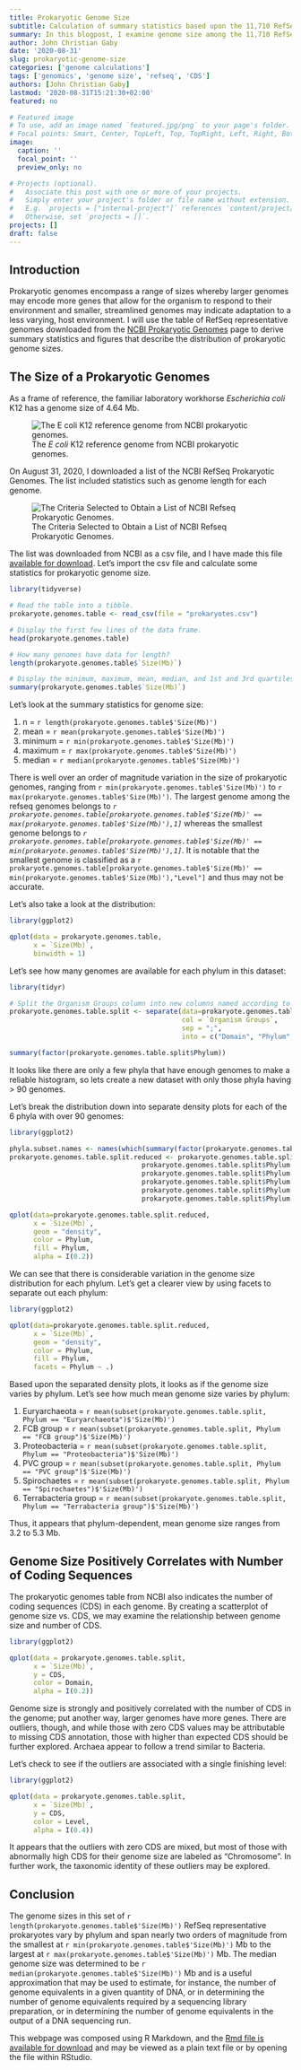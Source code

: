 ```yaml
---
title: Prokaryotic Genome Size
subtitle: Calculation of summary statistics based upon the 11,710 RefSeq representative prokaryotic genomes
summary: In this blogpost, I examine genome size among the 11,710 RefSeq representative prokaryotic genomes.
author: John Christian Gaby
date: '2020-08-31'
slug: prokaryotic-genome-size
categories: ['genome calculations']
tags: ['genomics', 'genome size', 'refseq', 'CDS']
authors: [John Christian Gaby]
lastmod: '2020-08-31T15:21:30+02:00'
featured: no

# Featured image
# To use, add an image named `featured.jpg/png` to your page's folder.
# Focal points: Smart, Center, TopLeft, Top, TopRight, Left, Right, BottomLeft, Bottom, BottomRight.
image:
  caption: ''
  focal_point: ''
  preview_only: no

# Projects (optional).
#   Associate this post with one or more of your projects.
#   Simply enter your project's folder or file name without extension.
#   E.g. `projects = ["internal-project"]` references `content/project/deep-learning/index.md`.
#   Otherwise, set `projects = []`.
projects: []
draft: false
---
```


## Introduction

Prokaryotic genomes encompass a range of sizes whereby larger genomes may encode more genes that allow for the organism to respond to their environment and smaller, streamlined genomes may indicate adaptation to a less varying, host environment. I will use the table of RefSeq representative genomes downloaded from the [NCBI Prokaryotic Genomes](https://www.ncbi.nlm.nih.gov/genome/browse#!/prokaryotes/) page to derive summary statistics and figures that describe the distribution of prokaryotic genome sizes.

## The Size of a Prokaryotic Genomes

As a frame of reference, the familiar laboratory workhorse *Escherichia coli* K12 has a genome size of 4.64 Mb.

![The *E coli* K12 reference genome from NCBI prokaryotic genomes.](/img/EcoliGenome.png)

On August 31, 2020, I downloaded a list of the NCBI RefSeq Prokaryotic Genomes. The list included statistics such as genome length for each genome.

![The Criteria Selected to Obtain a List of NCBI Refseq Prokaryotic Genomes.](/img/RefSeqGenomes.png)



The list was downloaded from NCBI as a csv file, and I have made this file [available for download](/files/prokaryotes.csv). Let's import the csv file and calculate some statistics for prokaryotic genome size.

```r
library(tidyverse)

# Read the table into a tibble.
prokaryote.genomes.table <- read_csv(file = "prokaryotes.csv")

# Display the first few lines of the data frame.
head(prokaryote.genomes.table)

# How many genomes have data for length?
length(prokaryote.genomes.table$`Size(Mb)`)

# Display the minimum, maximum, mean, median, and 1st and 3rd quartiles for the genome sizes.
summary(prokaryote.genomes.table$`Size(Mb)`)

```

Let's look at the summary statistics for genome size:

1. n = `r length(prokaryote.genomes.table$'Size(Mb)')`
2. mean = `r mean(prokaryote.genomes.table$'Size(Mb)')`
3. minimum = `r min(prokaryote.genomes.table$'Size(Mb)')`
4. maximum = `r max(prokaryote.genomes.table$'Size(Mb)')`
5. median = `r median(prokaryote.genomes.table$'Size(Mb)')`

There is well over an order of magnitude variation in the size of prokaryotic genomes, ranging from `r min(prokaryote.genomes.table$'Size(Mb)')` to `r max(prokaryote.genomes.table$'Size(Mb)')`. The largest genome among the refseq genomes belongs to *`r prokaryote.genomes.table[prokaryote.genomes.table$'Size(Mb)' == max(prokaryote.genomes.table$'Size(Mb)'),1]`* whereas the smallest genome belongs to *`r prokaryote.genomes.table[prokaryote.genomes.table$'Size(Mb)' == min(prokaryote.genomes.table$'Size(Mb)'),1]`*. It is notable that the smallest genome is classified as a `r prokaryote.genomes.table[prokaryote.genomes.table$'Size(Mb)' == min(prokaryote.genomes.table$'Size(Mb)'),"Level"]` and thus may not be accurate.

Let's also take a look at the distribution:

```r
library(ggplot2)

qplot(data = prokaryote.genomes.table, 
      x = `Size(Mb)`, 
      binwidth = 1)

```


Let's see how many genomes are available for each phylum in this dataset:

```r
library(tidyr)

# Split the Organism Groups column into new columns named according to their respective taxonomy level
prokaryote.genomes.table.split <- separate(data=prokaryote.genomes.table, 
                                           col = `Organism Groups`, 
                                           sep = ";", 
                                           into = c("Domain", "Phylum", "Class"))

summary(factor(prokaryote.genomes.table.split$Phylum))

```

It looks like there are only a few phyla that have enough genomes to make a reliable histogram, so lets create a new dataset with only those phyla having > 90 genomes.


Let's break the distribution down into separate density plots for each of the 6 phyla with over 90 genomes:

```r
library(ggplot2)

phyla.subset.names <- names(which(summary(factor(prokaryote.genomes.table.split$Phylum)) > 90))
prokaryote.genomes.table.split.reduced <- prokaryote.genomes.table.split[prokaryote.genomes.table.split$Phylum == phyla.subset.names[1] | 
                                 prokaryote.genomes.table.split$Phylum == phyla.subset.names[2] | 
                                 prokaryote.genomes.table.split$Phylum == phyla.subset.names[3] | 
                                 prokaryote.genomes.table.split$Phylum == phyla.subset.names[4] | 
                                 prokaryote.genomes.table.split$Phylum == phyla.subset.names[5] | 
                                 prokaryote.genomes.table.split$Phylum == phyla.subset.names[6],]

qplot(data=prokaryote.genomes.table.split.reduced, 
      x = `Size(Mb)`, 
      geom = "density", 
      color = Phylum, 
      fill = Phylum, 
      alpha = I(0.2))

```

We can see that there is considerable variation in the genome size distribution for each phylum. Let's get a clearer view by using facets to separate out each phylum:

```r
library(ggplot2)

qplot(data=prokaryote.genomes.table.split.reduced, 
      x = `Size(Mb)`, 
      geom = "density", 
      color = Phylum, 
      fill = Phylum, 
      facets = Phylum ~ .)

```

Based upon the separated density plots, it looks as if the genome size varies by phylum. Let's see how much mean genome size varies by phylum:

1. Euryarchaeota = `r mean(subset(prokaryote.genomes.table.split, Phylum == "Euryarchaeota")$'Size(Mb)')`
2. FCB group = `r mean(subset(prokaryote.genomes.table.split, Phylum == "FCB group")$'Size(Mb)')`
3. Proteobacteria = `r mean(subset(prokaryote.genomes.table.split, Phylum == "Proteobacteria")$'Size(Mb)')`
4. PVC group = `r mean(subset(prokaryote.genomes.table.split, Phylum == "PVC group")$'Size(Mb)')`
5. Spirochaetes = `r mean(subset(prokaryote.genomes.table.split, Phylum == "Spirochaetes")$'Size(Mb)')`
6. Terrabacteria group = `r mean(subset(prokaryote.genomes.table.split, Phylum == "Terrabacteria group")$'Size(Mb)')`

Thus, it appears that phylum-dependent, mean genome size ranges from 3.2 to 5.3 Mb.

## Genome Size Positively Correlates with Number of Coding Sequences

The prokaryotic genomes table from NCBI also indicates the number of coding sequences (CDS) in each genome. By creating a scatterplot of genome size vs. CDS, we may examine the relationship between genome size and number of CDS.

```r
library(ggplot2)

qplot(data = prokaryote.genomes.table.split, 
      x = `Size(Mb)`, 
      y = CDS, 
      color = Domain, 
      alpha = I(0.2))

```

Genome size is strongly and positively correlated with the number of CDS in the genome; put another way, larger genomes have more genes. There are outliers, though, and while those with zero CDS values may be attributable to missing CDS annotation, those with higher than expected CDS should be further explored. Archaea appear to follow a trend similar to Bacteria.

Let's check to see if the outliers are associated with a single finishing level:

```r
library(ggplot2)

qplot(data = prokaryote.genomes.table.split, 
      x = `Size(Mb)`, 
      y = CDS, 
      color = Level, 
      alpha = I(0.4))

```
It appears that the outliers with zero CDS are mixed, but most of those with abnormally high CDS for their genome size are labeled as "Chromosome". In further work, the taxonomic identity of these outliers may be explored.

## Conclusion

The genome sizes in this set of `r length(prokaryote.genomes.table$'Size(Mb)')` RefSeq representative prokaryotes vary by phylum and span nearly two orders of magnitude from the smallest at `r min(prokaryote.genomes.table$'Size(Mb)')` Mb to the largest at `r max(prokaryote.genomes.table$'Size(Mb)')` Mb. The median genome size was determined to be `r median(prokaryote.genomes.table$'Size(Mb)')` Mb and is a useful approximation that may be used to estimate, for instance, the number of genome equivalents in a given quantity of DNA, or in determining the number of genome equivalents required by a sequencing library preparation, or in determining the number of genome equivalents in the output of a DNA sequencing run.

This webpage was composed using R Markdown, and the [Rmd file is available for download](/files/2020-08-31-prokaryotic-genome-size.Rmd) and may be viewed as a plain text file or by opening the file within RStudio.
